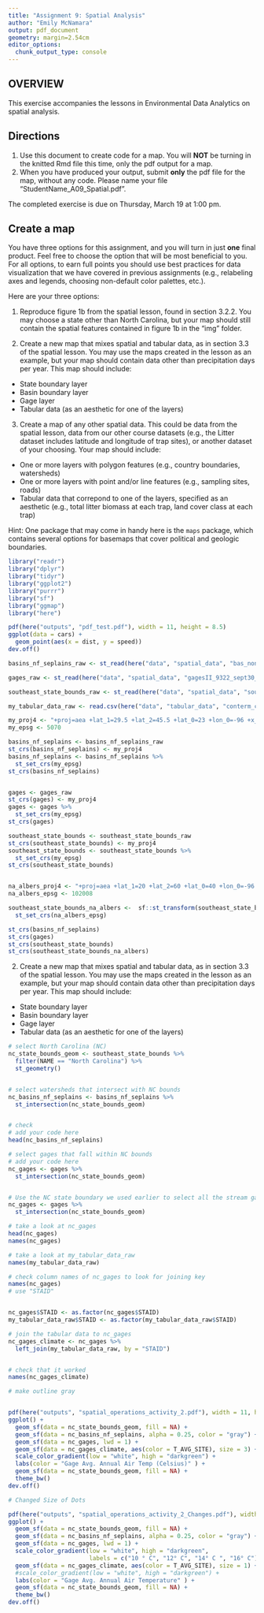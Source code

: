```yaml
---
title: "Assignment 9: Spatial Analysis"
author: "Emily McNamara"
output: pdf_document
geometry: margin=2.54cm
editor_options: 
  chunk_output_type: console
---
```


## OVERVIEW

This exercise accompanies the lessons in Environmental Data Analytics on spatial analysis. 

## Directions
1. Use this document to create code for a map. You will **NOT** be turning in the knitted Rmd file this time, only the pdf output for a map.
2. When you have produced your output, submit **only** the pdf file for the map, without any code. Please name your file "StudentName_A09_Spatial.pdf".

The completed exercise is due on Thursday, March 19 at 1:00 pm.

## Create a map

You have three options for this assignment, and you will turn in just **one** final product. Feel free to choose the option that will be most beneficial to you. For all options, to earn full points you should use best practices for data visualization that we have covered in previous assignments (e.g., relabeling axes and legends, choosing non-default color palettes, etc.).

Here are your three options: 

1. Reproduce figure 1b from the spatial lesson, found in section 3.2.2. You may choose a state other than North Carolina, but your map should still contain the spatial features contained in figure 1b in the "img" folder. 

2. Create a new map that mixes spatial and tabular data, as in section 3.3 of the spatial lesson. You may use the maps created in the lesson as an example, but your map should contain data other than precipitation days per year. This map should include: 

* State boundary layer
* Basin boundary layer
* Gage layer
* Tabular data (as an aesthetic for one of the layers)

3. Create a map of any other spatial data. This could be data from the spatial lesson, data from our other course datasets (e.g., the Litter dataset includes latitude and longitude of trap sites), or another dataset of your choosing.  Your map should include: 

* One or more layers with polygon features (e.g., country boundaries, watersheds)
* One or more layers with point and/or line features (e.g., sampling sites, roads)
* Tabular data that correpond to one of the layers, specified as an aesthetic (e.g., total litter biomass at each trap, land cover class at each trap)

Hint: One package that may come in handy here is the `maps` package, which contains several options for basemaps that cover political and geologic boundaries.

```r
library("readr")
library("dplyr")
library("tidyr")
library("ggplot2")
library("purrr")
library("sf")
library("ggmap")
library("here")
```

```r
pdf(here("outputs", "pdf_test.pdf"), width = 11, height = 8.5)
ggplot(data = cars) +
  geom_point(aes(x = dist, y = speed))
dev.off()

```

```r


basins_nf_seplains_raw <- st_read(here("data", "spatial_data", "bas_nonref_SEPlains.shp"))

gages_raw <- st_read(here("data", "spatial_data", "gagesII_9322_sept30_2011.shp"))

southeast_state_bounds_raw <- st_read(here("data", "spatial_data", "southeast_state_bounds.shp"))

my_tabular_data_raw <- read.csv(here("data", "tabular_data", "conterm_climate.txt"))

```

```r
my_proj4 <- "+proj=aea +lat_1=29.5 +lat_2=45.5 +lat_0=23 +lon_0=-96 +x_0=0 +y_0=0 +ellps=GRS80 +towgs84=0,0,0,0,0,0,0 +units=m +no_defs"
my_epsg <- 5070

basins_nf_seplains <- basins_nf_seplains_raw
st_crs(basins_nf_seplains) <- my_proj4
basins_nf_seplains <- basins_nf_seplains %>%
  st_set_crs(my_epsg)
st_crs(basins_nf_seplains)


gages <- gages_raw
st_crs(gages) <- my_proj4
gages <- gages %>%
  st_set_crs(my_epsg)
st_crs(gages)

southeast_state_bounds <- southeast_state_bounds_raw
st_crs(southeast_state_bounds) <- my_proj4
southeast_state_bounds <- southeast_state_bounds %>%
  st_set_crs(my_epsg)
st_crs(southeast_state_bounds)


na_albers_proj4 <- "+proj=aea +lat_1=20 +lat_2=60 +lat_0=40 +lon_0=-96 +x_0=0 +y_0=0 +datum=NAD83 +units=m +no_defs"
na_albers_epsg <- 102008

southeast_state_bounds_na_albers <-  sf::st_transform(southeast_state_bounds, crs = na_albers_proj4) %>%
  st_set_crs(na_albers_epsg)
```

```r

st_crs(basins_nf_seplains)
st_crs(gages)
st_crs(southeast_state_bounds)
st_crs(southeast_state_bounds_na_albers)

```

2. Create a new map that mixes spatial and tabular data, as in section 3.3 of the spatial lesson. You may use the maps created in the lesson as an example, but your map should contain data other than precipitation days per year. This map should include: 

* State boundary layer
* Basin boundary layer
* Gage layer
* Tabular data (as an aesthetic for one of the layers)

```r

# select North Carolina (NC)
nc_state_bounds_geom <- southeast_state_bounds %>%
  filter(NAME == "North Carolina") %>%
  st_geometry()


# select watersheds that intersect with NC bounds
nc_basins_nf_seplains <- basins_nf_seplains %>%
  st_intersection(nc_state_bounds_geom)


# check
# add your code here
head(nc_basins_nf_seplains)

# select gages that fall within NC bounds
# add your code here
nc_gages <- gages %>%
  st_intersection(nc_state_bounds_geom)


# Use the NC state boundary we used earlier to select all the stream gages in NC
nc_gages <- gages %>%
  st_intersection(nc_state_bounds_geom)

# take a look at nc_gages
head(nc_gages)
names(nc_gages)

# take a look at my_tabular_data_raw
names(my_tabular_data_raw)

# check column names of nc_gages to look for joining key
names(nc_gages)
# use "STAID"


nc_gages$STAID <- as.factor(nc_gages$STAID) 
my_tabular_data_raw$STAID <- as.factor(my_tabular_data_raw$STAID)

# join the tabular data to nc_gages
nc_gages_climate <- nc_gages %>%
  left_join(my_tabular_data_raw, by = "STAID")


# check that it worked
names(nc_gages_climate)

```

```r
# make outline gray


pdf(here("outputs", "spatial_operations_activity_2.pdf"), width = 11, height = 8.5) 
ggplot() +
  geom_sf(data = nc_state_bounds_geom, fill = NA) +
  geom_sf(data = nc_basins_nf_seplains, alpha = 0.25, color = "gray") +
  geom_sf(data = nc_gages, lwd = 1) +
  geom_sf(data = nc_gages_climate, aes(color = T_AVG_SITE), size = 3) +
  scale_color_gradient(low = "white", high = "darkgreen") +
  labs(color = "Gage Avg. Annual Air Temp (Celsius)" ) +
  geom_sf(data = nc_state_bounds_geom, fill = NA) +
  theme_bw()
dev.off()

# Changed Size of Dots

pdf(here("outputs", "spatial_operations_activity_2_Changes.pdf"), width = 11, height = 8.5) 
ggplot() +
  geom_sf(data = nc_state_bounds_geom, fill = NA) +
  geom_sf(data = nc_basins_nf_seplains, alpha = 0.25, color = "gray") +
  geom_sf(data = nc_gages, lwd = 1) +
  scale_color_gradient(low = "white", high = "darkgreen", 
                       labels = c("10 ° C", "12° C", "14° C ", "16° C")) +
  geom_sf(data = nc_gages_climate, aes(color = T_AVG_SITE), size = 1) +
  #scale_color_gradient(low = "white", high = "darkgreen") +
  labs(color = "Gage Avg. Annual Air Temperature" ) +
  geom_sf(data = nc_state_bounds_geom, fill = NA) +
  theme_bw()
dev.off()




```












